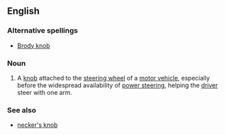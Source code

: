 ==English==

===Alternative spellings===
*[[Brody knob]]

===Noun===
{{wikipedia}}
{{en-noun}}

# {{dated}} A [[knob]] attached to the [[steering wheel]] of a [[motor vehicle]], especially before the widespread availability of [[power steering]], helping the [[driver]] steer with one arm.

===See also===
*[[necker's knob]]